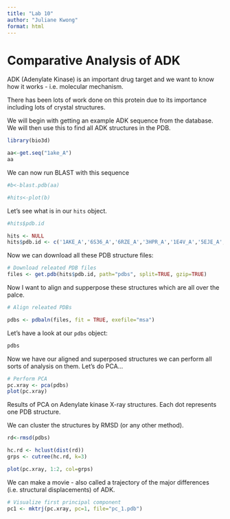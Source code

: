 ```yaml
---
title: "Lab 10"
author: "Juliane Kwong"
format: html
---
```


# Comparative Analysis of ADK

ADK (Adenylate Kinase) is an important drug target and we want to know how it works - i.e. molecular mechanism.

There has been lots of work done on this protein due to its importance including lots of crystal structures.

We will begin with getting an example ADK sequence from the database. 
We will then use this to find all ADK structures in the PDB.

```r
library(bio3d)

aa<-get.seq("1ake_A")
aa
```

We can now run BLAST with this sequence

```r
#b<-blast.pdb(aa)
```

```r
#hits<-plot(b)
```

Let's see what is in our `hits` object.

```r
#hits$pdb.id

hits <- NULL
hits$pdb.id <- c('1AKE_A','6S36_A','6RZE_A','3HPR_A','1E4V_A','5EJE_A','1E4Y_A','3X2S_A','6HAP_A','6HAM_A','4K46_A','3GMT_A','4PZL_A')
```

Now we can download all these PDB structure files:

```r
# Download releated PDB files
files <- get.pdb(hits$pdb.id, path="pdbs", split=TRUE, gzip=TRUE)
```

Now I want to align and supperpose these structures which are all over the palce.

```r
# Align releated PDBs

pdbs <- pdbaln(files, fit = TRUE, exefile="msa")
```


Let's have a look at our `pdbs` object:

```r
pdbs
```
Now we have our aligned and superposed structures we can perform all sorts of analysis on them. Let's do PCA...

```r
# Perform PCA
pc.xray <- pca(pdbs)
plot(pc.xray)
```

Results of PCA on Adenylate kinase X-ray structures. Each dot represents one PDB structure.

We can cluster the structures by RMSD (or any other method).

```r
rd<-rmsd(pdbs)

hc.rd <- hclust(dist(rd))
grps <- cutree(hc.rd, k=3)

plot(pc.xray, 1:2, col=grps)
```



We can make a movie - also called a trajectory of the major differences (i.e. structural displacements) of ADK.

```r
# Visualize first principal component
pc1 <- mktrj(pc.xray, pc=1, file="pc_1.pdb")
```
























